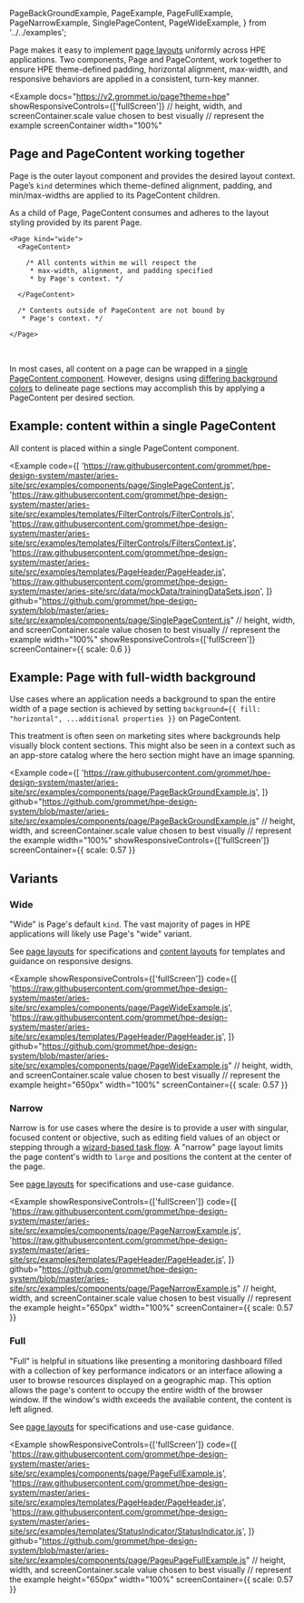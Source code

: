   PageBackGroundExample,
  PageExample,
  PageFullExample,
  PageNarrowExample,
  SinglePageContent,
  PageWideExample,
} from '../../examples';

Page makes it easy to implement [page layouts](/templates/page-layouts) uniformly across HPE
applications. Two components, Page and PageContent, work together to ensure HPE theme-defined
padding, horizontal alignment, max-width, and responsive behaviors are applied in a consistent,
turn-key manner.

<Example
  docs="https://v2.grommet.io/page?theme=hpe"
  showResponsiveControls={['fullScreen']}
  // height, width, and screenContainer.scale value chosen to best visually
  // represent the example
  screenContainer
  width="100%"
>
  <PageExample />
</Example>

## Page and PageContent working together

Page is the outer layout component and provides the desired layout context.
Page’s `kind` determines which theme-defined alignment, padding, and min/max-widths
are applied to its PageContent children.

As a child of Page, PageContent consumes and adheres to the
layout styling provided by its parent Page.

```
<Page kind="wide">
  <PageContent>

    /* All contents within me will respect the
     * max-width, alignment, and padding specified
     * by Page's context. */

  </PageContent>

  /* Contents outside of PageContent are not bound by
   * Page's context. */

</Page>
```

<br />

In most cases, all content on a page can be wrapped in a [single PageContent component](#simple).
However, designs using [differing background colors](#full-width-background-color) to delineate page
sections may accomplish this by applying a PageContent per desired section.

## Example: content within a single PageContent

All content is placed within a single PageContent component.

<Example
  code={[
    'https://raw.githubusercontent.com/grommet/hpe-design-system/master/aries-site/src/examples/components/page/SinglePageContent.js',
    'https://raw.githubusercontent.com/grommet/hpe-design-system/master/aries-site/src/examples/templates/FilterControls/FilterControls.js',
    'https://raw.githubusercontent.com/grommet/hpe-design-system/master/aries-site/src/examples/templates/FilterControls/FiltersContext.js',
    'https://raw.githubusercontent.com/grommet/hpe-design-system/master/aries-site/src/examples/templates/PageHeader/PageHeader.js',
    'https://raw.githubusercontent.com/grommet/hpe-design-system/master/aries-site/src/data/mockData/trainingDataSets.json',
  ]}
  github="https://github.com/grommet/hpe-design-system/blob/master/aries-site/src/examples/components/page/SinglePageContent.js"
  // height, width, and screenContainer.scale value chosen to best visually
  // represent the example
  width="100%"
  showResponsiveControls={['fullScreen']}
  screenContainer={{ scale: 0.6 }}
>
  <SinglePageContent />
</Example>

## Example: Page with full-width background

Use cases where an application needs a background to span the entire width of a page section
is achieved by setting `background={{ fill: "horizontal", ...additional properties }}` on
PageContent.

This treatment is often seen on marketing sites where backgrounds help visually
block content sections. This might also be seen in a context such as an app-store catalog where
the hero section might have an image spanning.

<Example
  code={[
    'https://raw.githubusercontent.com/grommet/hpe-design-system/master/aries-site/src/examples/components/page/PageBackGroundExample.js',
  ]}
  github="https://github.com/grommet/hpe-design-system/blob/master/aries-site/src/examples/components/page/PageBackGroundExample.js"
  // height, width, and screenContainer.scale value chosen to best visually
  // represent the example
  width="100%"
  showResponsiveControls={['fullScreen']}
  screenContainer={{ scale: 0.57 }}
>
  <PageBackGroundExample />
</Example>

## Variants

### Wide

"Wide" is Page's default `kind`. The vast majority of pages in HPE applications will
likely use Page's "wide" variant.

See [page layouts](/templates/page-layouts#page-kinds) for specifications
and [content layouts](/templates/content-layouts) for templates and guidance
on responsive designs.

<Example
  showResponsiveControls={['fullScreen']}
  code={[
    'https://raw.githubusercontent.com/grommet/hpe-design-system/master/aries-site/src/examples/components/page/PageWideExample.js',
    'https://raw.githubusercontent.com/grommet/hpe-design-system/master/aries-site/src/examples/templates/PageHeader/PageHeader.js',
  ]}
  github="https://github.com/grommet/hpe-design-system/blob/master/aries-site/src/examples/components/page/PageWideExample.js"
  // height, width, and screenContainer.scale value chosen to best visually
  // represent the example
  height="650px"
  width="100%"
  screenContainer={{ scale: 0.57 }}
>
  <PageWideExample />
</Example>

### Narrow

Narrow is for use cases where the desire is to provide a user with singular, focused content or objective,
such as editing field values of an object or stepping through a [wizard-based task flow](/templates/wizard).
A "narrow" page layout limits the page content's width to `large` and positions the content at the center
of the page.

See [page layouts](/templates/page-layouts#page-kinds) for specifications
and use-case guidance.

<Example
  showResponsiveControls={['fullScreen']}
  code={[
    'https://raw.githubusercontent.com/grommet/hpe-design-system/master/aries-site/src/examples/components/page/PageNarrowExample.js',
    'https://raw.githubusercontent.com/grommet/hpe-design-system/master/aries-site/src/examples/templates/PageHeader/PageHeader.js',
  ]}
  github="https://github.com/grommet/hpe-design-system/blob/master/aries-site/src/examples/components/page/PageNarrowExample.js"
  // height, width, and screenContainer.scale value chosen to best visually
  // represent the example
  height="650px"
  width="100%"
  screenContainer={{ scale: 0.57 }}
>
  <PageNarrowExample />
</Example>

### Full

"Full" is helpful in situations like presenting a monitoring dashboard filled with a
collection of key performance indicators or an interface allowing a user to browse
resources displayed on a geographic map. This option allows the page's content to occupy the entire width of the browser window.
If the window's width exceeds the available content, the content is left aligned.

See [page layouts](/templates/page-layouts#page-kinds) for specifications
and use-case guidance.

<Example
  showResponsiveControls={['fullScreen']}
  code={[
    'https://raw.githubusercontent.com/grommet/hpe-design-system/master/aries-site/src/examples/components/page/PageFullExample.js',
    'https://raw.githubusercontent.com/grommet/hpe-design-system/master/aries-site/src/examples/templates/PageHeader/PageHeader.js',
    'https://raw.githubusercontent.com/grommet/hpe-design-system/master/aries-site/src/examples/templates/StatusIndicator/StatusIndicator.js',
  ]}
  github="https://github.com/grommet/hpe-design-system/blob/master/aries-site/src/examples/components/page/PageuPageFullExample.js"
  // height, width, and screenContainer.scale value chosen to best visually
  // represent the example
  height="650px"
  width="100%"
  screenContainer={{ scale: 0.57 }}
>
  <PageFullExample />
</Example>
